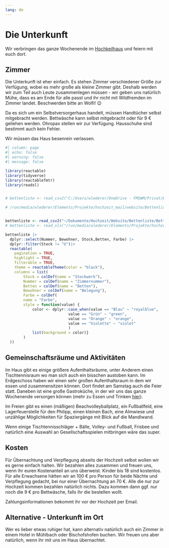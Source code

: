 ```yaml
---
lang: de
---
```


# Die Unterkunft

Wir verbringen das ganze Wochenende im [Hochkeilhaus](https://www.hochkeil.at/de/hochkeil/unterkuenfte/team-hostel-hochkeilhaus/) und feiern mit euch dort.

## Zimmer

Die Unterkunft ist eher einfach. Es stehen Zimmer verschiedener Größe zur Verfügung, wobei es mehr große als kleine Zimmer gibt. Deshalb werden wir zum Teil auch Leute zusammenlegen müssen - wir geben uns natürlich Mühe, dass es am Ende für alle passt und ihr nicht mit Wildfremden im Zimmer landet. Beschwerden bitte an Wolfi! 😉

Da es sich um ein Selbstversorgerhaus handelt, müssen Handtücher selbst mitgebracht werden. Bettwäsche kann selbst mitgebracht oder für 9 € geliehen werden. Ohropax stellen wir zur Verfügung. Hausschuhe sind bestimmt auch kein Fehler. 

Wir müssen das Haus besenrein verlassen. 

```r
#| column: page
#| echo: false
#| warning: false
#| message: false

library(reactable)
library(tidyverse)
library(reactablefmtr)
library(readxl)


# bettenliste <- read_csv2("C:/Users/wlederer/OneDrive - FMSWM/Privat/Bettenliste.csv")

# /run/media/wlederer/Elements/Projekte/hochzeit_mail/website/Bettenliste


bettenliste <- read_csv2("~/Dokumente/Hochzeit/Website/Bettenliste/Bettenliste_2.csv")
# bettenliste <- read_xls("/run/media/wlederer/Elements/Projekte/hochzeit_mail/website/Bettenliste/Bettenliste_DE.xlsx")

bettenliste |>
  dplyr::select(Nummer, Bewohner, Stock,Betten, Farbe) |>
  dplyr::filter(Stock != "U")|>
  reactable(
    pagination = TRUE,
    highlight = TRUE,
    filterable = TRUE,
    theme = reactableTheme(color = "black"),
    columns = list(
        Stock = colDef(name = "Stockwerk"),
        Nummer = colDef(name = "Zimmernummer"),
        Betten = colDef(name = "Betten"),
        Bewohner = colDef(name = "Belegung"),
        Farbe = colDef(
        name = "Farbe",
        style = function(value) {
            color <- dplyr::case_when(value == "Blau" ~ "royalblue",
                            value == "Grün" ~ "green",
                            value == "Orange" ~ "orange",
                            value == "Violette" ~ "violet"
                            )
            list(background = color)}
        )
  )) 
```

## Gemeinschaftsräume und Aktivitäten

Im Haus gibt es einige größere Aufenthaltsräume, unter Anderem einen Tischtennisraum wo man sich auch ein bisschen austoben kann. Im Erdgeschoss haben wir einen sehr großen Aufenthaltsraum in dem wir essen und zusammensitzen können. Dort findet am Samstag auch die Feier statt. Daneben ist eine große Gastroküche, in der wir uns das ganze Wochenende versorgen können (mehr zu Essen und Trinken [hier](eat_and_drink.qmd)). 

Im Freien gibt es einen (mäßigen) Beachvolleyballplatz, ein Fußballfeld, eine Lagerfeuerstelle für den Philipp, einen kleinen Bach, eine Almwiese und unzählige Möglichkeiten für Spaziergänge mit Blick auf die Mandlwand. 

Wenn einige Tischtennisschläger + Bälle, Volley- und Fußball, Frisbee und natürlich eine Auswahl an Gesellschaftsspielen mitbringen wäre das super.

## Kosten

Für Übernachtung und Verpflegung abseits der Hochzeit selbst wollen wir es gerne einfach halten. Wir bezahlen alles zusammen und freuen uns, wenn ihr euren Kostenanteil an uns überweist. Kinder bis 18 sind kostenlos. Für alle Erwachsene hätten wir an 100 € pro Person für beide Nächte und Verpflegung gedacht, bei nur einer Übernachtung an 70 €. Alle die nur zur Hochzeit kommen bezahlen natürlich nichts. Dazu kommen dann ggf. nur noch die 9 € pro Bettwäsche, falls ihr die bestellen wollt. 

Zahlungsinformationen bekommt ihr vor der Hochzeit per Email.

## Alternative - Unterkunft im Ort

Wer es lieber etwas ruhiger hat, kann alternativ natürlich auch ein Zimmer in einem Hotel in Mühlbach oder Bischofshofen buchen. Wir freuen uns aber natürlich, wenn ihr mit uns im Haus übernachtet. 
